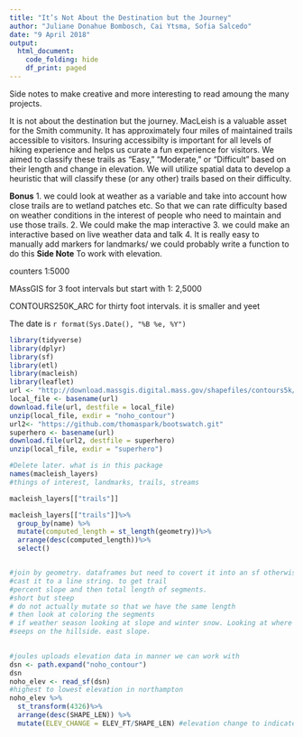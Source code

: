 ```yaml
---
title: "It’s Not About the Destination but the Journey"
author: "Juliane Donahue Bombosch, Cai Ytsma, Sofia Salcedo"
date: "9 April 2018"
output: 
  html_document:
    code_folding: hide
    df_print: paged
---
```

Side notes to make creative and more interesting to read amoung the many projects.

It is not about the destination but the journey. MacLeish is a valuable asset for the Smith community. It has approximately four miles of maintained trails accessible to visitors. Insuring accessibilty is important for all levels of hiking experience and helps us curate a fun experience for visitors. We aimed to classify these trails as “Easy,” “Moderate,” or “Difficult” based on their length and change in elevation. We will utilize spatial data to develop a heuristic that will classify these (or any other) trails based on their difficulty.

**Bonus** 1. we could look at weather as a variable and take into account how close trails are to wetland patches etc. So that we can rate difficulty based on weather conditions in the interest of people who need to maintain and use those trails.
          2. We could make the map interactive
          3. we could make an interactive based on live weather data and talk
          4. It is really easy to manually add markers for landmarks/ we could probably           write a function to do this
**Side Note** To work with elevation.

counters 1:5000

MAssGIS for 3 foot intervals but start with 1: 2,5000

CONTOURS250K_ARC for thirty foot intervals. it is smaller and yeet

The date is `r format(Sys.Date(), "%B %e, %Y")`
```r
library(tidyverse)
library(dplyr)
library(sf)
library(etl)
library(macleish)
library(leaflet)
url <- "http://download.massgis.digital.mass.gov/shapefiles/contours5k/hp214.zip"
local_file <- basename(url)
download.file(url, destfile = local_file)
unzip(local_file, exdir = "noho_contour")
url2<- "https://github.com/thomaspark/bootswatch.git"
superhero <- basename(url)
download.file(url2, destfile = superhero)
unzip(local_file, exdir = "superhero")
```


```r
#Delete later. what is in this package
names(macleish_layers)
#things of interest, landmarks, trails, streams

macleish_layers[["trails"]]
```
```r
macleish_layers[["trails"]]%>%
  group_by(name) %>%
  mutate(computed_length = st_length(geometry))%>%
  arrange(desc(computed_length))%>%
  select()


#join by geometry. dataframes but need to covert it into an sf otherwise it will not plot. So make into a data frame and join it and then tyrn it back into spacial data
#cast it to a line string. to get trail
#percent slope and then total length of segments.
#short but steep
# do not actually mutate so that we have the same length 
# then look at coloring the segments
# if weather season looking at slope and winter snow. Looking at where do we clear trees. none of the trails get close enough to a stream maybe in the future with new stream. But not yet. Seein if they can build one towards the beaver trail. Would not be an easy trail under in optimal weather.
#seeps on the hillside. east slope. 
 
```


```r
#joules uploads elevation data in manner we can work with
dsn <- path.expand("noho_contour")
dsn
noho_elev <- read_sf(dsn)
#highest to lowest elevation in northampton
noho_elev %>%
  st_transform(4326)%>%
  arrange(desc(SHAPE_LEN)) %>%
  mutate(ELEV_CHANGE = ELEV_FT/SHAPE_LEN) #elevation change to indicate a steepness over the length of the trail
```



